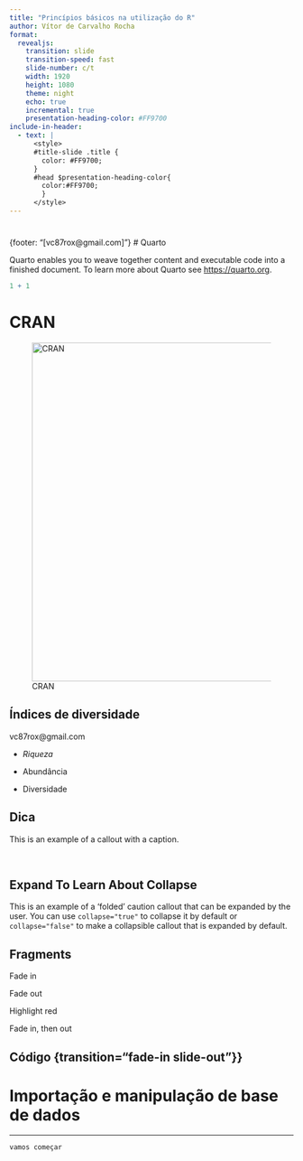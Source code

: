---
title: "Princípios básicos na utilização do R"
author: Vítor de Carvalho Rocha
format: 
  revealjs:
    transition: slide
    transition-speed: fast
    slide-number: c/t
    width: 1920
    height: 1080
    theme: night
    echo: true
    incremental: true
    presentation-heading-color: #FF9700
include-in-header:
  - text: |
      <style>
      #title-slide .title {
        color: #FF9700;
      }
      #head $presentation-heading-color{
        color:#FF9700;
        }
      </style>
---
#
{footer: "\[vc87rox\@gmail.com\]"} 
# Quarto

Quarto enables you to weave together content and executable code into a finished document. To learn more about Quarto see <https://quarto.org>.

```{r}
1 + 1
```

# CRAN

![CRAN](../Slides/Slides_files/pics/CRAN.png){#fig-CRAN width="600px"}

## Índices de diversidade

::: footer
vc87rox\@gmail.com
:::

::: incremental
-   *Riqueza*

-   Abundância

-   Diversidade
:::

::: callout-tip
## Dica

This is an example of a callout with a caption.
:::

<br>

::: {.callout-caution collapse="true"}
## Expand To Learn About Collapse

This is an example of a 'folded' caution callout that can be expanded by the user. You can use `collapse="true"` to collapse it by default or `collapse="false"` to make a collapsible callout that is expanded by default.
:::

## Fragments

::: fragment
Fade in
:::

::: {.fragment .fade-out}
Fade out
:::

::: {.fragment .highlight-red}
Highlight red
:::

::: {.fragment .fade-in-then-out}
Fade in, then out
:::

## Código {transition="fade-in slide-out"}}


# Importação e manipulação de base de dados {.title-slide}
<hr>
<t2> `vamos começar`

